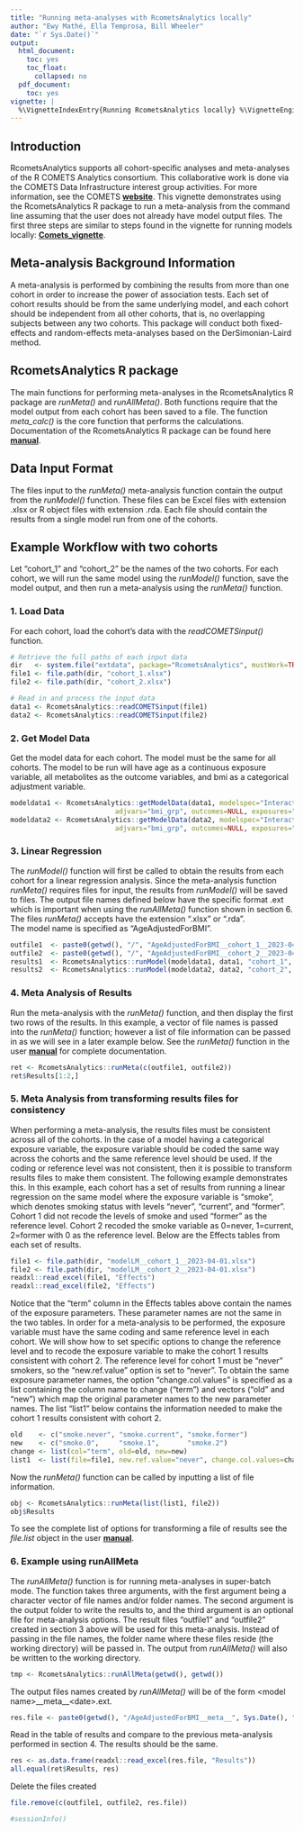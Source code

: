 ```yaml
---
title: "Running meta-analyses with RcometsAnalytics locally"
author: "Ewy Mathé, Ella Temprosa, Bill Wheeler"
date: "`r Sys.Date()`"
output:
  html_document:
    toc: yes
    toc_float:
      collapsed: no
  pdf_document:
    toc: yes
vignette: |
  %\VignetteIndexEntry{Running RcometsAnalytics locally} %\VignetteEngine{knitr::rmarkdown} %\VignetteEncoding{UTF-8}
---
```


## Introduction

RcometsAnalytics supports all cohort-specific analyses and meta-analyses of the R COMETS Analytics consortium. 
This collaborative work is done via the COMETS Data Infrastructure interest group activities. 
For more information, see the COMETS [**website**](http://epi.grants.cancer.gov/comets/).
This vignette demonstrates using the RcometsAnalytics R package to run a meta-analysis 
from the command line assuming that the user does not already have model output files.
The first three steps are similar to steps found in the vignette for running models locally:
[**Comets_vignette**](https://cbiit.github.io/R-cometsAnalytics/cometsvignette_v2.1.html).

## Meta-analysis Background Information
A meta-analysis is performed by combining the results from more than one cohort in order to 
increase the power of association tests. Each set of cohort results should be from the
same underlying model, and each cohort should be independent from all other
cohorts, that is, no overlapping subjects between any two cohorts. 
This package will conduct both fixed-effects and random-effects meta-analyses based
on the DerSimonian-Laird method.

## RcometsAnalytics R package
The main functions for performing meta-analyses in the RcometsAnalytics R package are 
*runMeta()* and *runAllMeta()*. Both functions require that the model output from 
each cohort has been saved to a file. The function *meta_calc()* is the core function 
that performs the calculations.
Documentation of the RcometsAnalytics R package can be found here
  [**manual**](https://github.com/CBIIT/R-cometsAnalytics/blob/gh-pages/RcometsAnalytics-manual-v3.0.pdf).

## Data Input Format
The files input to the *runMeta()* meta-analysis function contain the output from the *runModel()* function.
These files can be Excel files with extension .xlsx or R object files with extension .rda.
Each file should contain the results from a single model run from one of the cohorts.

## Example Workflow with two cohorts
Let "cohort_1" and "cohort_2" be the names of the two cohorts. For each cohort, we will run the 
same model using the *runModel()* function, save the model output, and then run a meta-analysis
using the *runMeta()* function.

### 1. Load Data 
For each cohort, load the cohort's data with the *readCOMETSinput()* function.

```r
# Retrieve the full paths of each input data
dir   <- system.file("extdata", package="RcometsAnalytics", mustWork=TRUE)
file1 <- file.path(dir, "cohort_1.xlsx")
file2 <- file.path(dir, "cohort_2.xlsx")

# Read in and process the input data
data1 <- RcometsAnalytics::readCOMETSinput(file1)
data2 <- RcometsAnalytics::readCOMETSinput(file2)
```

### 2. Get Model Data

Get the model data for each cohort. The model must be the same for all cohorts.
The model to be run will have age as a continuous exposure variable, all metabolites
as the outcome variables, and bmi as a categorical adjustment variable.

```r
modeldata1 <- RcometsAnalytics::getModelData(data1, modelspec="Interactive", 
                          adjvars="bmi_grp", outcomes=NULL, exposures="age")
modeldata2 <- RcometsAnalytics::getModelData(data2, modelspec="Interactive", 
                          adjvars="bmi_grp", outcomes=NULL, exposures="age")
```

### 3. Linear Regression
The *runModel()* function will first be called to obtain the results from each
cohort for a linear regression analysis. Since the meta-analysis function *runMeta()*
requires files for input, the results from *runModel()* will be saved to files.
The output file names defined below have the specific format 
<model name>__<cohort name>__<date>.ext which is important when using the *runAllMeta()*
function shown in section 6. 
The files *runMeta()* accepts have the extension ".xlsx" or ".rda".  
The model name is specified as "AgeAdjustedForBMI".
```r
outfile1  <- paste0(getwd(), "/", "AgeAdjustedForBMI__cohort_1__2023-04-28.xlsx")
outfile2  <- paste0(getwd(), "/", "AgeAdjustedForBMI__cohort_2__2023-04-28.rda")
results1  <- RcometsAnalytics::runModel(modeldata1, data1, "cohort_1", out.file=outfile1, op=list(model="lm"))
results2  <- RcometsAnalytics::runModel(modeldata2, data2, "cohort_2", out.file=outfile2, op=list(model="lm"))
```

### 4. Meta Analysis of Results
Run the meta-analysis with the *runMeta()* function, and then display
the first two rows of the results. In this example, a vector of file names
is passed into the *runMeta()* function; however a list of file information
can be passed in as we will see in a later example below. See the *runMeta()*
function in the user 
[**manual**](https://github.com/CBIIT/R-cometsAnalytics/blob/gh-pages/RcometsAnalytics-manual-v3.0.pdf)
for complete documentation.
```r
ret <- RcometsAnalytics::runMeta(c(outfile1, outfile2))
ret$Results[1:2,]
```

### 5. Meta Analysis from transforming results files for consistency
When performing a meta-analysis, the results files must be consistent
across all of the cohorts. In the case of a model having a categorical 
exposure variable, the exposure variable should be coded the same way
across the cohorts and the same reference level should be used. If the
coding or reference level was not consistent, then it is possible to
transform results files to make them consistent. The following example 
demonstrates this. In this example, each cohort has a set of results from
running a linear regression on the same model where the exposure variable
is "smoke", which denotes smoking status with levels "never", "current", 
and "former". Cohort 1 did not recode the levels of smoke and used "former"
as the reference level. Cohort 2 recoded the smoke variable as 0=never, 
1=current, 2=former with 0 as the reference level. Below are the Effects
tables from each set of results.
```r
file1 <- file.path(dir, "modelLM__cohort_1__2023-04-01.xlsx")
file2 <- file.path(dir, "modelLM__cohort_2__2023-04-01.xlsx")
readxl::read_excel(file1, "Effects")
readxl::read_excel(file2, "Effects")
```
Notice that the "term" column in the Effects tables above contain the names
of the exposure parameters. These parameter names are not the same in the two
tables.
In order for a meta-analysis to be performed, the exposure variable must 
have the same coding and same reference level in each cohort. We will show
how to set specific options to change the reference level and to recode
the exposure variable to make the cohort 1 results consistent with cohort 2.
The reference level for cohort 1 must be "never" smokers, so 
the "new.ref.value" option is set to "never". To obtain the same exposure 
parameter names, the option "change.col.values" is specified as a list
containing the column name to change ("term") and vectors ("old" and "new")
which map the original parameter names to the new parameter names.
The list "list1" below contains the information needed to make the cohort 1
results consistent with cohort 2.
```r
old    <- c("smoke.never", "smoke.current", "smoke.former")
new    <- c("smoke.0",     "smoke.1",       "smoke.2")
change <- list(col="term", old=old, new=new)
list1  <- list(file=file1, new.ref.value="never", change.col.values=change)
```
Now the *runMeta()* function can be called by inputting a list of file information.
```r
obj <- RcometsAnalytics::runMeta(list(list1, file2))
obj$Results
```

To see the complete list of options for transforming a file of results see 
the *file.list* object in the user 
[**manual**](https://github.com/CBIIT/R-cometsAnalytics/blob/gh-pages/RcometsAnalytics-manual-v3.0.pdf).


### 6. Example using runAllMeta
The *runAllMeta()* function is for running meta-analyses in super-batch mode.
The function takes three arguments, with the first argument being a character
vector of file names and/or folder names. The second argument is the output
folder to write the results to, and the third argument is an optional file 
for meta-analysis options. The result files "outfile1" and "outfile2" created
in section 3 above will be used for this meta-analysis. Instead of passing
in the file names, the folder name where these files reside (the working directory)
 will be passed in. The output from *runAllMeta()* will also be written
to the working directory.
```r
tmp <- RcometsAnalytics::runAllMeta(getwd(), getwd())
```

The output files names created by *runAllMeta()* will be of the form
\<model name\>\_\_meta\_\_\<date\>.ext. 
```r
res.file <- paste0(getwd(), "/AgeAdjustedForBMI__meta__", Sys.Date(), ".xlsx")
```

Read in the table of results and compare to the previous meta-analysis performed 
in section 4. The results should be the same.
```r
res <- as.data.frame(readxl::read_excel(res.file, "Results"))
all.equal(ret$Results, res)
```

Delete the files created
```r
file.remove(c(outfile1, outfile2, res.file))
```

```r
#sessionInfo()
```
